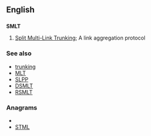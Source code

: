 ==English==
==={{initialism}}===
'''SMLT'''

#{{computing}} [[w:Split Multi-Link Trunking|Split Multi-Link Trunking]]; A link aggregation protocol

===See also===
*[[trunking]]
*[[MLT]]
*[[SLPP]]
*[[DSMLT]]
*[[RSMLT]]

===Anagrams===
* {{alphagram|lmst}}
* [[STML#English|STML]]